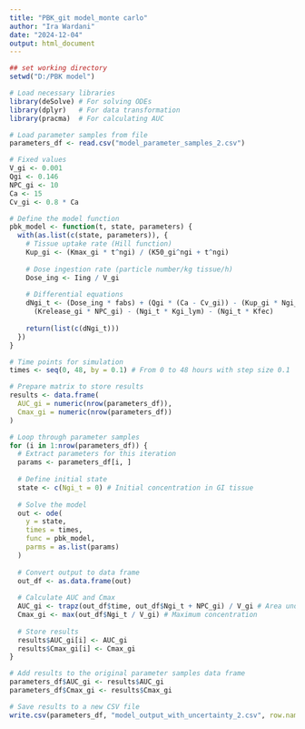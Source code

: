 ---
title: "PBK_git model_monte carlo"
author: "Ira Wardani"
date: "2024-12-04"
output: html_document
---

```{r}
## set working directory
setwd("D:/PBK model")

```

```{r}

# Load necessary libraries
library(deSolve) # For solving ODEs
library(dplyr)   # For data transformation
library(pracma)  # For calculating AUC

```

```{r}

# Load parameter samples from file
parameters_df <- read.csv("model_parameter_samples_2.csv")

```

```{r}

# Fixed values
V_gi <- 0.001
Qgi <- 0.146
NPC_gi <- 10 
Ca <- 15
Cv_gi <- 0.8 * Ca

```

```{r}

# Define the model function
pbk_model <- function(t, state, parameters) {
  with(as.list(c(state, parameters)), {
    # Tissue uptake rate (Hill function)
    Kup_gi <- (Kmax_gi * t^ngi) / (K50_gi^ngi + t^ngi)
    
    # Dose ingestion rate (particle number/kg tissue/h)
    Dose_ing <- Iing / V_gi
    
    # Differential equations
    dNgi_t <- (Dose_ing * fabs) + (Qgi * (Ca - Cv_gi)) - (Kup_gi * Ngi_t) +
      (Krelease_gi * NPC_gi) - (Ngi_t * Kgi_lym) - (Ngi_t * Kfec)
    
    return(list(c(dNgi_t)))
  })
}

```

```{r}

# Time points for simulation
times <- seq(0, 48, by = 0.1) # From 0 to 48 hours with step size 0.1

```

```{r}

# Prepare matrix to store results
results <- data.frame(
  AUC_gi = numeric(nrow(parameters_df)),
  Cmax_gi = numeric(nrow(parameters_df))
)

```

```{r}

# Loop through parameter samples
for (i in 1:nrow(parameters_df)) {
  # Extract parameters for this iteration
  params <- parameters_df[i, ]
  
  # Define initial state
  state <- c(Ngi_t = 0) # Initial concentration in GI tissue
  
  # Solve the model
  out <- ode(
    y = state,
    times = times,
    func = pbk_model,
    parms = as.list(params)
  )
  
  # Convert output to data frame
  out_df <- as.data.frame(out)
  
  # Calculate AUC and Cmax
  AUC_gi <- trapz(out_df$time, out_df$Ngi_t + NPC_gi) / V_gi # Area under the curve
  Cmax_gi <- max(out_df$Ngi_t / V_gi) # Maximum concentration
  
  # Store results
  results$AUC_gi[i] <- AUC_gi
  results$Cmax_gi[i] <- Cmax_gi
}

```

```{r}

# Add results to the original parameter samples data frame
parameters_df$AUC_gi <- results$AUC_gi
parameters_df$Cmax_gi <- results$Cmax_gi

```

```{r}

# Save results to a new CSV file
write.csv(parameters_df, "model_output_with_uncertainty_2.csv", row.names = FALSE)

```